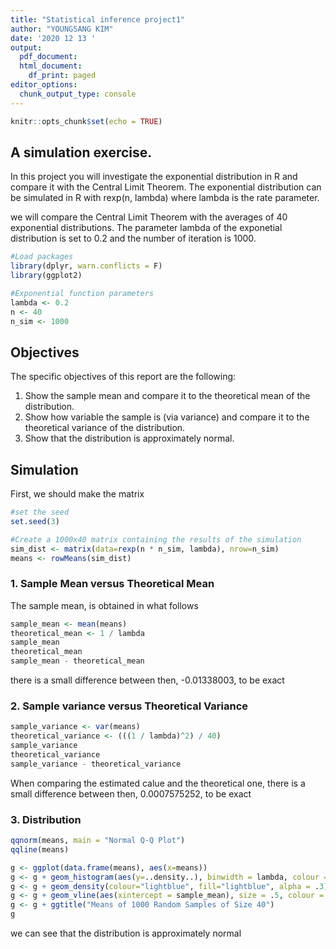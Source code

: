 ---
title: "Statistical inference project1"
author: "YOUNGSANG KIM"
date: '2020 12 13 '
output:
  pdf_document: 
  html_document:
    df_print: paged
editor_options:
  chunk_output_type: console
---

```{r setup, include=FALSE}
knitr::opts_chunk$set(echo = TRUE)
```

## A simulation exercise.

In this project you will investigate the exponential distribution in R and compare it with the Central Limit Theorem. The exponential distribution can be simulated in R with rexp(n, lambda) where lambda is the rate parameter.

we will compare the Central Limit Theorem with the averages of 40 exponential distributions. The parameter lambda of the exponetial distribution is set to 0.2 and the number of iteration is 1000.

```{r packages}
#Load packages
library(dplyr, warn.conflicts = F)
library(ggplot2)

#Exponential function parameters
lambda <- 0.2
n <- 40
n_sim <- 1000
```

## Objectives

The specific objectives of this report are the following:

  1. Show the sample mean and compare it to the theoretical mean of the distribution.
  2. Show how variable the sample is (via variance) and compare it to the theoretical variance of the distribution.
  3. Show that the distribution is approximately normal.

## Simulation

First, we should make the matrix

```{r matrix}

#set the seed
set.seed(3)

#Create a 1000x40 matrix containing the results of the simulation
sim_dist <- matrix(data=rexp(n * n_sim, lambda), nrow=n_sim)
means <- rowMeans(sim_dist)
```

### 1. Sample Mean versus Theoretical Mean

The sample mean, is obtained in what follows

```{r Mean}
sample_mean <- mean(means)
theoretical_mean <- 1 / lambda
sample_mean
theoretical_mean
sample_mean - theoretical_mean
```

there is a small difference between then, -0.01338003, to be exact

### 2. Sample variance versus Theoretical Variance

```{r}
sample_variance <- var(means)
theoretical_variance <- (((1 / lambda)^2) / 40)
sample_variance
theoretical_variance
sample_variance - theoretical_variance
```

When comparing the estimated calue and the theoretical one, there is a small difference between then, 0.0007575252, to be exact

### 3. Distribution

```{r, fig.height= 3.5 }
qqnorm(means, main = "Normal Q-Q Plot")
qqline(means)
```
```{r, fig.height= 3.5}
g <- ggplot(data.frame(means), aes(x=means))
g <- g + geom_histogram(aes(y=..density..), binwidth = lambda, colour = "black", fill = "yellow")
g <- g + geom_density(colour="lightblue", fill="lightblue", alpha = .3)
g <- g + geom_vline(aes(xintercept = sample_mean), size = .5, colour = "red")
g <- g + ggtitle("Means of 1000 Random Samples of Size 40")
g
```

we can see that the distribution is approximately normal